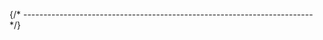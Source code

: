 


{/* ------------------------------------------------------------------------ */}

<AutomaticInstallQuickTest
  appName="LLVM clang"
  appLcName="clang"
  programName="clang"
  branding="xPack x86_64 clang version "
/>
